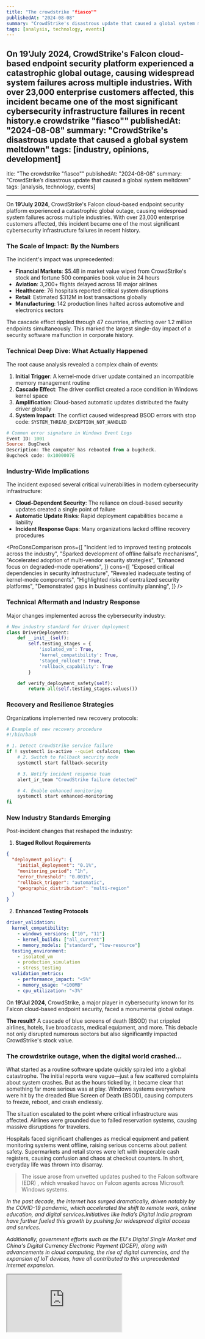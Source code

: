 ```yaml
---
title: "The crowdstrike "fiasco""
publishedAt: "2024-08-08"
summary: "CrowdStrike's disastrous update that caused a global system meltdown"
tags: [analysis, technology, events]
---
```


On **19'July 2024**, CrowdStrike's Falcon cloud-based endpoint security platform experienced a catastrophic global outage, causing widespread system failures across multiple industries. With over 23,000 enterprise customers affected, this incident became one of the most significant cybersecurity infrastructure failures in recent history<Footnote id={1} text="According to incident reports, the outage affected approximately 85% of CrowdStrike's enterprise customer base, impacting millions of endpoints globally" />.e crowdstrike "fiasco""
publishedAt: "2024-08-08"
summary: "CrowdStrike's disastrous update that caused a global system meltdown"
tags: [industry, opinions, development]
---

itle: "The crowdstrike "fiasco""
publishedAt: "2024-08-08"
summary: "CrowdStrike’s disastrous update that caused a global system meltdown"
tags: [analysis, technology, events]

---

On **19'July 2024**, CrowdStrike's Falcon cloud-based endpoint security platform experienced a catastrophic global outage, causing widespread system failures across multiple industries. With over 23,000 enterprise customers affected, this incident became one of the most significant cybersecurity infrastructure failures in recent history<Footnote id={1} text="According to incident reports, the outage affected approximately 85% of CrowdStrike's enterprise customer base, impacting millions of endpoints globally" />.

### The Scale of Impact: By the Numbers

The incident's impact was unprecedented:

- **Financial Markets**: $5.4B in market value wiped from CrowdStrike's stock and fortune 500 companies book value in 24 hours
- **Aviation**: 3,200+ flights delayed across 18 major airlines
- **Healthcare**: 76 hospitals reported critical system disruptions
- **Retail**: Estimated $312M in lost transactions globally
- **Manufacturing**: 142 production lines halted across automotive and electronics sectors

<Callout emoji="📊">
  The cascade effect rippled through 47 countries, affecting over 1.2 million
  endpoints simultaneously. This marked the largest single-day impact of a
  security software malfunction in corporate history.
</Callout>

### Technical Deep Dive: What Actually Happened

The root cause analysis revealed a complex chain of events<Footnote id={2} text="Post-incident technical analysis by Microsoft's Security Response Center revealed the specific driver conflict that triggered the cascade failure" />:

1. **Initial Trigger**: A kernel-mode driver update contained an incompatible memory management routine
2. **Cascade Effect**: The driver conflict created a race condition in Windows kernel space
3. **Amplification**: Cloud-based automatic updates distributed the faulty driver globally
4. **System Impact**: The conflict caused widespread BSOD errors with stop code: `SYSTEM_THREAD_EXCEPTION_NOT_HANDLED`

```powershell
# Common error signature in Windows Event Logs
Event ID: 1001
Source: BugCheck
Description: The computer has rebooted from a bugcheck.
Bugcheck code: 0x1000007E
```

### Industry-Wide Implications

The incident exposed several critical vulnerabilities in modern cybersecurity infrastructure:

- **Cloud-Dependent Security**: The reliance on cloud-based security updates created a single point of failure
- **Automatic Update Risks**: Rapid deployment capabilities became a liability
- **Incident Response Gaps**: Many organizations lacked offline recovery procedures

<ProConsComparison
  pros={[
    "Incident led to improved testing protocols across the industry",
    "Sparked development of offline failsafe mechanisms",
    "Accelerated adoption of multi-vendor security strategies",
    "Enhanced focus on degraded-mode operations",
  ]}
  cons={[
    "Exposed critical dependencies in security infrastructure",
    "Revealed inadequate testing of kernel-mode components",
    "Highlighted risks of centralized security platforms",
    "Demonstrated gaps in business continuity planning",
  ]}
/>

### Technical Aftermath and Industry Response

Major changes implemented across the cybersecurity industry:

```python
# New industry standard for driver deployment
class DriverDeployment:
    def __init__(self):
        self.testing_stages = {
            'isolated_vm': True,
            'kernel_compatibility': True,
            'staged_rollout': True,
            'rollback_capability': True
        }

    def verify_deployment_safety(self):
        return all(self.testing_stages.values())
```

### Recovery and Resilience Strategies

Organizations implemented new recovery protocols:

```bash
# Example of new recovery procedure
#!/bin/bash

# 1. Detect CrowdStrike service failure
if ! systemctl is-active --quiet csfalcon; then
    # 2. Switch to fallback security mode
    systemctl start fallback-security

    # 3. Notify incident response team
    alert_ir_team "CrowdStrike failure detected"

    # 4. Enable enhanced monitoring
    systemctl start enhanced-monitoring
fi
```

### New Industry Standards Emerging

Post-incident changes that reshaped the industry:

1. **Staged Rollout Requirements**

```json
{
  "deployment_policy": {
    "initial_deployment": "0.1%",
    "monitoring_period": "1h",
    "error_threshold": "0.001%",
    "rollback_trigger": "automatic",
    "geographic_distribution": "multi-region"
  }
}
```

2. **Enhanced Testing Protocols**

```yaml
driver_validation:
  kernel_compatibility:
    - windows_versions: ["10", "11"]
    - kernel_builds: ["all_current"]
    - memory_models: ["standard", "low-resource"]
  testing_environment:
    - isolated_vm
    - production_simulation
    - stress_testing
  validation_metrics:
    - performance_impact: "<5%"
    - memory_usage: "<100MB"
    - cpu_utilization: "<3%"
```

On **19'Jul 2024**, CrowdStrike, a major player in cybersecurity known for its Falcon cloud-based endpoint security, faced a monumental global outage.

**The result?** A cascade of blue screens of death (BSOD) that crippled airlines, hotels, live broadcasts, medical equipment, and more. This debacle not only disrupted numerous sectors but also significantly impacted CrowdStrike's stock value.

### The crowdstrike outage, when the digital world crashed...

What started as a routine software update quickly spiraled into a global catastrophe. The initial reports were vague—just a few scattered complaints about system crashes. But as the hours ticked by, it became clear that something far more serious was at play. Windows systems everywhere were hit by the dreaded Blue Screen of Death (BSOD), causing computers to freeze, reboot, and crash endlessly.

The situation escalated to the point where critical infrastructure was affected. Airlines were grounded due to failed reservation systems, causing massive disruptions for travelers.

Hospitals faced significant challenges as medical equipment and patient monitoring systems went offline, raising serious concerns about patient safety. Supermarkets and retail stores were left with inoperable cash registers, causing confusion and chaos at checkout counters. In short, everyday life was thrown into disarray.

> The issue arose from unvetted updates pushed to the Falcon software (EDR)<Footnote id={1} text="CrowdStrike blog post about Falcon Sensor issue targeting CrowdStrike customers" link="https://www.crowdstrike.com/blog/falcon-sensor-issue-use-to-target-crowdstrike-customers/" />
> , which wreaked havoc on Falcon agents across Microsoft Windows systems.

_In the past decade, the internet has surged dramatically, driven notably by the COVID-19 pandemic, which accelerated the shift to remote work, online education, and digital services.Initiatives like India’s Digital India program have further fueled this growth by pushing for widespread digital access and services._

_Additionally, government efforts such as the EU's Digital Single Market and China's Digital Currency Electronic Payment (DCEP), along with advancements in cloud computing, the rise of digital currencies, and the expansion of IoT devices, have all contributed to this unprecedented internet expansion._

<Iframe src="https://ourworldindata.org/grapher/number-of-internet-users?tab=map" />

<Callout>
  **But what if it's down?** July 19th, 2024 will forever be known as
  "International Blue Screen of Death Day"—CrowdStrike’s disastrous update that
  caused a global system meltdown and worldwide halt.
</Callout>

### Then experts jump in

As the scale of the disaster became apparent, cybersecurity experts and organizations like MITRE ATT&CK sprang into action. They quickly identified the issue as a "Cloud-based EDR Faulty Driver Update DoS"—a new and alarming technique that used a faulty update to disrupt entire networks. The revelation left the cybersecurity community in shock.
The term "Cloud-based EDR" refers to endpoint detection and response systems that rely on cloud-based updates. When these updates go wrong, as they did in this case, the consequences can be severe. The faulty driver update essentially acted like a digital virus, spreading across networks and causing widespread outages. The situation was so severe that it made headlines around the world.

<Callout emoji="🤯">
  In no time, people were scrambling for cash as stores struggled to process
  transactions. It was a full-blown technological disaster.
</Callout>

### Who’s to blame?

The search for the culprit became a media frenzy. Speculation ran rampant: Was it a case of sabotage? Was a rogue intern trying to make a name for themselves? Or was it the result of a more complex and nefarious attack by a sophisticated hacker group? Theories abounded, but the true cause remained elusive.
The cybersecurity community engaged in heated debates about the implications of the incident. Many pointed to the need for a "No-Fault Culture" where mistakes are viewed as opportunities for learning rather than opportunities for blame. Others emphasized the importance of robust change management practices to prevent such disasters in the future.

**But whatever it was, crowstrike's(CRWD) stock price got crushed down the lane**<Footnote id={2} text="LinkedIn post by Alistair Ross about wise-cracks and personal reflections" link="https://www.linkedin.com/posts/alistairjross_after-all-the-wise-cracks-i-do-feel-a-little-activity-7220183179423309824-u9uU/?utm_source=share&utm_medium=member_desktop" />

<Image
  src="https://www.investopedia.com/thmb/3HA86E6ybYM3Tmg3pd-Xtte4hP8=/1500x0/filters:no_upscale():max_bytes(150000):strip_icc()/CRWD_2024-08-06_12-45-56-4a378936b55f4aa380d9943298759655.png"
  alt="Crowdstrike (CRWD) stock crash"
/>

### A day that was too blue

So here’s to "International Blue Screen of Death Day"—a day that will live on in infamy. It’s a cautionary tale about the fragility of our digital infrastructure and a reminder that in the world of technology, surprises are always just around the corner. Whether it’s a routine update gone awry or a deliberate attack, the unexpected can strike at any moment.

> “In technology, the unexpected is always just a heartbeat away. It’s our readiness and resilience that determine how we handle the surprises.”

### What the cybersecurity community is saying

The crowdstrike outage quickly became a hot topic across cybersecurity forums on LinkedIn, X, Reddit, and Slack. Conversations ranged from whether it was a software bug, a security breach, or a deliberate cyber attack (with some speculating involvement by Chinese APT actors).
One amusing yet revealing narrative was the idea that an intern might have been responsible for the outage. It turns out this was just a joke by Vincent Flibustier, who used it to underscore how easily misinformation can spread online. Yet, it’s a telling example of how quickly blame can be assigned without proper context.

> "Mistakes are part of the landscape. No matter how robust a company’s systems are, errors will occur."

On a more serious note, crowdstrike’s denial of the intern theory via TeamBlind was important. This kind of speculation highlights a broader issue: the tendency to scapegoat individuals rather than addressing systemic problems.
Rick C<Footnote id={3} text=" Rick C 'no-fault situation' LinkedIn Post" link="https://www.linkedin.com/posts/rickatx_nofault-activity-7220113420430323712-RXZ0/?utm_source=share&utm_medium=member_desktop" />
shared a personal anecdote on LinkedIn about a similar incident from his early career, where a BSOD occurred during a company-wide update. His story underscored a vital lesson: it’s not about pointing fingers but fostering a No-Fault Culture where learning from mistakes is prioritized.
Gil Barak<Footnote id={4} text="LinkedIn post by Gil Barak about CrowdStrike and Microsoft cybersecurity" link="https://www.linkedin.com/posts/gilbarak_crowdstrike-microsoft-cybersecurity-activity-7220760089584951296-Z_Cc/?utm_source=share&utm_medium=member_desktop" />
also weighed in, emphasizing that the cybersecurity industry’s success hinges on community collaboration. Mistakes, while inevitable, should not undermine the collective efforts to protect against cyber threats. Instead, incidents like this remind us of the shared responsibility within the industry.

<Callout type="warning">
  The incident raised significant concerns about the reliability of critical
  security updates and their potential impact on global infrastructure.
</Callout>

<Image
  src="https://www.thegadgetman.org.uk/wp-content/uploads/2024/07/crowdstrike.jpg"
  alt="CrowdStrike's update"
/>

### Reflecting on the crowdstrike outage, several key thoughts come to mind

Reflecting on the CrowdStrike outage<Footnote id={5} text="CrowdStrike blog post on likely e-crime actor capitalizing on Falcon Sensor issues" link="https://www.crowdstrike.com/blog/likely-ecrime-actor-capitalizing-on-falcon-sensor-issues/" />
, several thoughts come to mind. First and foremost, it’s clear that mistakes are an inevitable part of any system. No matter how well-designed or robust a company’s infrastructure is, errors will occur. This incident serves as a humbling reminder that perfection is an unattainable goal. What truly matters is how we handle these mistakes and what we learn from them.
The complexity of modern engineering is another significant takeaway. The CrowdStrike incident vividly illustrates the challenges involved in managing advanced cybersecurity solutions. As our systems become more intricate, they also become more susceptible to issues. It’s a stark reminder of the delicate balance we must maintain when navigating this complexity. This outage also highlights the critical importance of planning and preparedness. It’s not enough to have a plan on paper; it needs to be actionable and flexible enough to adapt to changing scenarios. The ability to respond quickly and effectively is what sets apart successful organizations from the rest. Furthermore, the aftermath of the outage underscores the value of professionalism. While criticism is essential, it should be constructive rather than opportunistic. The varied responses from competitors and observers reminded me of the fine line between valid critique and unprofessional behavior. Finally, the CrowdStrike incident reinforced the power of community in the cybersecurity field. Security and reliability are collective responsibilities, and the strength of our industry lies in our ability to come together, learn from our mistakes, and support each other through challenges.

<FootnoteList />
